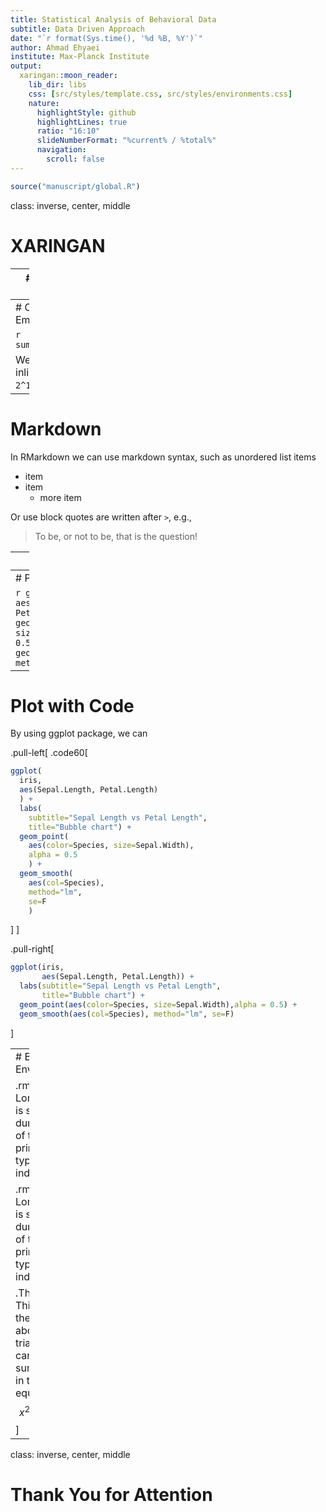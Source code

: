 ```yaml
---
title: Statistical Analysis of Behavioral Data
subtitle: Data Driven Approach
date: "`r format(Sys.time(), '%d %B, %Y')`"
author: Ahmad Ehyaei
institute: Max-Planck Institute
output:
  xaringan::moon_reader:
    lib_dir: libs
    css: [src/styles/template.css, src/styles/environments.css]
    nature:
      highlightStyle: github
      highlightLines: true
      ratio: "16:10" 
      slideNumberFormat: "%current% / %total%"
      navigation:
        scroll: false
---
```


```r
source("manuscript/global.R")
```


class: inverse, center, middle

# XARINGAN

---
# Section Design

This is simple an R Markdown document to show MPIThemes features.
use `#` sign to define chapter.
For definition sub chapter add `##` to first line and add name of sub chapter.

---
# Code Embedding

```r
summary(cars)
```

We can run inline R code `2^10=` `r 2^10`

---
# Markdown

In RMarkdown we can use markdown syntax, such as unordered list items

- item
- item
    - more item

Or use block quotes are written after `>`, e.g.,

> To be, or not to be, that is the question!

---
# Latex Formula

We can easily write math expressions by latex syntax. 
Inline LateX equations can be written in a pair of dollar signs
$$f\left(k\right)=\binom{n}{k}p^k\left(1-p\right)^{n-k}$$

---
# Plot

```r
ggplot(iris, aes(Sepal.Length, Petal.Length)) + 
  geom_point(aes(color=Species, size=Sepal.Width),alpha = 0.5) +
  geom_smooth(aes(col=Species), method="lm", se=F)
```

---
# Plot with Code

By using ggplot package, we can  

.pull-left[
.code60[
```r
ggplot(
  iris, 
  aes(Sepal.Length, Petal.Length)
  ) + 
  labs(
    subtitle="Sepal Length vs Petal Length",
    title="Bubble chart") + 
  geom_point(
    aes(color=Species, size=Sepal.Width),
    alpha = 0.5
    ) +
  geom_smooth(
    aes(col=Species), 
    method="lm", 
    se=F
    )
```
]
]

.pull-right[
```r
ggplot(iris, 
       aes(Sepal.Length, Petal.Length)) + 
  labs(subtitle="Sepal Length vs Petal Length",
       title="Bubble chart") + 
  geom_point(aes(color=Species, size=Sepal.Width),alpha = 0.5) +
  geom_smooth(aes(col=Species), method="lm", se=F)
```
]

---
# Block Environments

.rmdWarning[
Lorem Ipsum is simply dummy text of the printing and typesetting industry. 
]

.rmdtip[
Lorem Ipsum is simply dummy text of the printing and typesetting industry. 
]

.Theorem[
This is a theorem about right triangles and can be summarised in the next 
equation 
$$x^2 + y^2 = z^2 $$
]

---
class: inverse, center, middle

# Thank You for Attention
